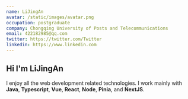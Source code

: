 ```yaml
---
name: LiJingAn
avatar: /static/images/avatar.png
occupation: postgraduate
company: Chongqing University of Posts and Telecommunications
email: 422182985@qq.com
twitter: https://twitter.com/Twitter
linkedin: https://www.linkedin.com
---
```


## Hi I'm LiJingAn

I enjoy all the web development related technologies.
I work mainly with **Java**, **Typescript**, **Vue**, **React**, **Node**, **Pinia**, and **NextJS**.
